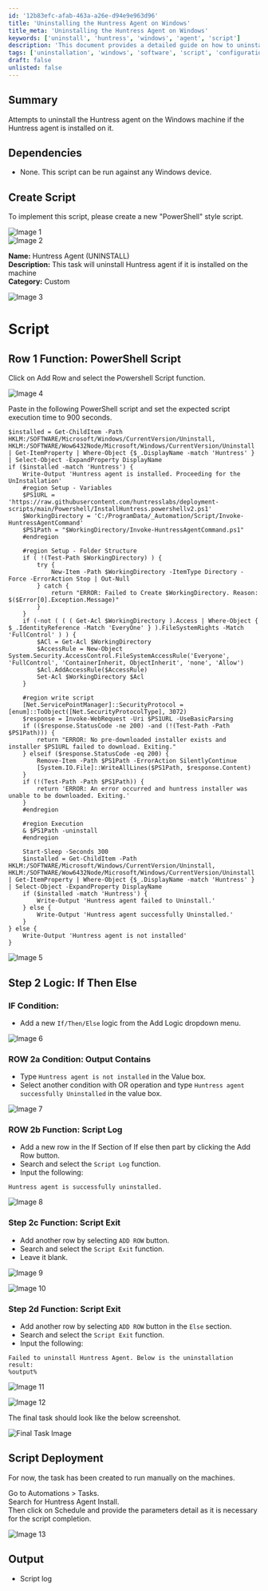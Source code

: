 ```yaml
---
id: '12b83efc-afab-463a-a26e-d94e9e963d96'
title: 'Uninstalling the Huntress Agent on Windows'
title_meta: 'Uninstalling the Huntress Agent on Windows'
keywords: ['uninstall', 'huntress', 'windows', 'agent', 'script']
description: 'This document provides a detailed guide on how to uninstall the Huntress agent from a Windows machine using a PowerShell script. It includes dependencies, script creation steps, and deployment instructions.'
tags: ['uninstallation', 'windows', 'software', 'script', 'configuration']
draft: false
unlisted: false
---
```

## Summary

Attempts to uninstall the Huntress agent on the Windows machine if the Huntress agent is installed on it.

## Dependencies

- None. This script can be run against any Windows device.

## Create Script

To implement this script, please create a new "PowerShell" style script.

![Image 1](../../../static/img/Huntress-Agent-(UNINSTALL)/image_1.png)  
![Image 2](../../../static/img/Huntress-Agent-(UNINSTALL)/image_2.png)  

**Name:** Huntress Agent (UNINSTALL)  
**Description:** This task will uninstall Huntress agent if it is installed on the machine  
**Category:** Custom  

![Image 3](../../../static/img/Huntress-Agent-(UNINSTALL)/image_3.png)  

# Script

## Row 1 Function: PowerShell Script

Click on Add Row and select the Powershell Script function.

![Image 4](../../../static/img/Huntress-Agent-(UNINSTALL)/image_4.png)  

Paste in the following PowerShell script and set the expected script execution time to 900 seconds.

```
$installed = Get-ChildItem -Path HKLM:/SOFTWARE/Microsoft/Windows/CurrentVersion/Uninstall, HKLM:/SOFTWARE/Wow6432Node/Microsoft/Windows/CurrentVersion/Uninstall | Get-ItemProperty | Where-Object {$_.DisplayName -match 'Huntress' } | Select-Object -ExpandProperty DisplayName
if ($installed -match 'Huntress') {
    Write-Output 'Huntress agent is installed. Proceeding for the UnInstallation'
    #region Setup - Variables
    $PS1URL = 'https://raw.githubusercontent.com/huntresslabs/deployment-scripts/main/Powershell/InstallHuntress.powershellv2.ps1'
    $WorkingDirectory = 'C:/ProgramData/_Automation/Script/Invoke-HuntressAgentCommand'
    $PS1Path = "$WorkingDirectory/Invoke-HuntressAgentCommand.ps1"
    #endregion
    
    #region Setup - Folder Structure
    if ( !(Test-Path $WorkingDirectory) ) {
        try {
            New-Item -Path $WorkingDirectory -ItemType Directory -Force -ErrorAction Stop | Out-Null
        } catch {
            return "ERROR: Failed to Create $WorkingDirectory. Reason: $($Error[0].Exception.Message)"
        }
    } 
    if (-not ( ( ( Get-Acl $WorkingDirectory ).Access | Where-Object { $_.IdentityReference -Match 'EveryOne' } ).FileSystemRights -Match 'FullControl' ) ) {
        $ACl = Get-Acl $WorkingDirectory
        $AccessRule = New-Object System.Security.AccessControl.FileSystemAccessRule('Everyone', 'FullControl', 'ContainerInherit, ObjectInherit', 'none', 'Allow')
        $Acl.AddAccessRule($AccessRule)
        Set-Acl $WorkingDirectory $Acl
    }
    
    #region write script
    [Net.ServicePointManager]::SecurityProtocol = [enum]::ToObject([Net.SecurityProtocolType], 3072)
    $response = Invoke-WebRequest -Uri $PS1URL -UseBasicParsing
    if (($response.StatusCode -ne 200) -and (!(Test-Path -Path $PS1Path))) {
        return "ERROR: No pre-downloaded installer exists and installer $PS1URL failed to download. Exiting."
    } elseif ($response.StatusCode -eq 200) {
        Remove-Item -Path $PS1Path -ErrorAction SilentlyContinue
        [System.IO.File]::WriteAllLines($PS1Path, $response.Content)
    }
    if (!(Test-Path -Path $PS1Path)) {
        return 'ERROR: An error occurred and huntress installer was unable to be downloaded. Exiting.'
    }
    #endregion
    
    #region Execution
    & $PS1Path -uninstall
    #endregion
    
    Start-Sleep -Seconds 300
    $installed = Get-ChildItem -Path HKLM:/SOFTWARE/Microsoft/Windows/CurrentVersion/Uninstall, HKLM:/SOFTWARE/Wow6432Node/Microsoft/Windows/CurrentVersion/Uninstall | Get-ItemProperty | Where-Object {$_.DisplayName -match 'Huntress' } | Select-Object -ExpandProperty DisplayName
    if ($installed -match 'Huntress') {
        Write-Output 'Huntress agent failed to Uninstall.'
    } else {
        Write-Output 'Huntress agent successfully Uninstalled.'
    }
} else {
    Write-Output 'Huntress agent is not installed'
}
```

![Image 5](../../../static/img/Huntress-Agent-(UNINSTALL)/image_5.png)  

## Step 2 Logic: If Then Else

### IF Condition:

- Add a new `If/Then/Else` logic from the Add Logic dropdown menu.

![Image 6](../../../static/img/Huntress-Agent-(UNINSTALL)/image_6.png)  

### ROW 2a Condition: Output Contains

- Type `Huntress agent is not installed` in the Value box.
- Select another condition with OR operation and type `Huntress agent successfully Uninstalled` in the value box.

![Image 7](../../../static/img/Huntress-Agent-(UNINSTALL)/image_7.png)  

### ROW 2b Function: Script Log

- Add a new row in the If Section of If else then part by clicking the Add Row button.
- Search and select the `Script Log` function.
- Input the following:

```
Huntress agent is successfully uninstalled.
```

![Image 8](../../../static/img/Huntress-Agent-(UNINSTALL)/image_8.png)  

### Step 2c Function: Script Exit

- Add another row by selecting `ADD ROW` button.
- Search and select the `Script Exit` function.
- Leave it blank.

![Image 9](../../../static/img/Huntress-Agent-(UNINSTALL)/image_9.png)  

![Image 10](../../../static/img/Huntress-Agent-(UNINSTALL)/image_10.png)  

### Step 2d Function: Script Exit

- Add another row by selecting `ADD ROW` button in the `Else` section.
- Search and select the `Script Exit` function.
- Input the following:

```
Failed to uninstall Huntress Agent. Below is the uninstallation result:
%output%
```

![Image 11](../../../static/img/Huntress-Agent-(UNINSTALL)/image_11.png)  

![Image 12](../../../static/img/Huntress-Agent-(UNINSTALL)/image_12.png)  

The final task should look like the below screenshot.

![Final Task Image](../../../static/img/Huntress-Agent-(UNINSTALL)/image_13.png)  

## Script Deployment

For now, the task has been created to run manually on the machines.

Go to Automations > Tasks.  
Search for Huntress Agent Install.  
Then click on Schedule and provide the parameters detail as it is necessary for the script completion.

![Image 13](../../../static/img/Huntress-Agent-(UNINSTALL)/image_14.png)  

## Output

- Script log












